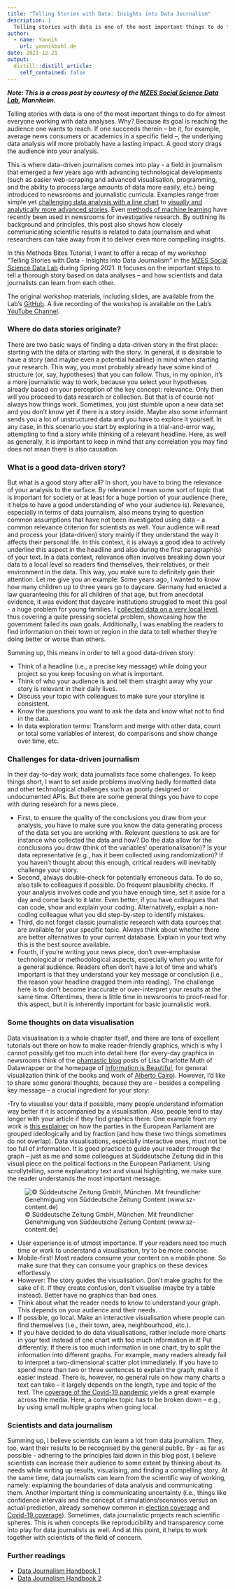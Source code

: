```yaml
---
title: "Telling Stories with Data: Insights into Data Journalism"
description: |
  Telling stories with data is one of the most important things to do for almost everyone working with data analyses. Why? Because its goal is reaching the audience one wants to reach. 
author:
  - name: Yannik
    url: yannikbuhl.de
date: 2021-12-21
output:
  distill::distill_article:
    self_contained: false
---
```


***Note: This is a cross post by courtesy of the [MZES Social Science Data Lab](https://www.mzes.uni-mannheim.de/socialsciencedatalab/article/telling-stories-with-data/#fnref1), Mannheim.***

Telling stories with data is one of the most important things to do for almost everyone working with data analyses. Why? Because its goal is reaching the audience one wants to reach. If one succeeds therein – be it, for example, average news consumers or academics in a specific field –, the underlying data analysis will more probably have a lasting impact. A good story drags the audience into your analysis.

This is where data-driven journalism comes into play - a field in journalism that emerged a few years ago with advancing technological developments (such as easier web-scraping and advanced visualisation, programming, and the ability to process large amounts of data more easily, etc.) being introduced to newsrooms and journalistic curricula. Examples range from simple yet [challenging data analysis with a line chart](https://www.stuttgarter-zeitung.de/inhalt.bilanz-umweltbonus-daimler-profitiert-nur-wegen-des-smart.2511f0f8-e27c-4cfb-a520-23039082f7be.html) to [visually and analytically more advanced stories](https://www.washingtonpost.com/nation/interactive/2021/500000-covid-deaths-visualized/). Even [methods of machine learning](https://www.buzzfeednews.com/article/peteraldhous/hidden-spy-planes) have recently been used in newsrooms for investigative research. By outlining its background and principles, this post also shows how closely communicating scientific results is related to data journalism and what researchers can take away from it to deliver even more compelling insights.

In this Methods Bites Tutorial, I want to offer a recap of my workshop "Telling Stories with Data - Insights into Data Journalism" in the [MZES Social Science Data Lab](https://www.mzes.uni-mannheim.de/socialsciencedatalab/page/events/) during Spring 2021. It focuses on the important steps to tell a thorough story based on data analyses – and how scientists and data journalists can learn from each other.

The original workshop materials, including slides, are available from the Lab's [GitHub](https://github.com/SocialScienceDataLab/). A live recording of the workshop is available on the Lab's [YouTube Channel](https://www.youtube.com/channel/UCnM2zpHYdOH521e1uwajKrw).

### Where do data stories originate?

There are two basic ways of finding a data-driven story in the first place: starting with the data or starting with the story. In general, it is desirable to have a story (and maybe even a potential headline) in mind when starting your research. This way, you most probably already have some kind of structure (or, say, hypotheses) that you can follow. Thus, in my opinion, it’s a more journalistic way to work, because you select your hypotheses already based on your perception of the key concept: relevance. Only then will you proceed to data research or collection. But that is of course not always how things work. Sometimes, you just stumble upon a new data set and you don’t know yet if there is a story inside. Maybe also some informant sends you a lot of unstructured data and you have to explore it yourself. In any case, in this scenario you start by exploring in a trial-and-error way, attempting to find a story while thinking of a relevant headline. Here, as well as generally, it is important to keep in mind that any correlation you may find does not mean there is also causation.

### What is a good data-driven story?

But what is a good story after all? In short, you have to bring the relevance of your analysis to the surface. By relevance I mean some sort of topic that is important for society or at least for a huge portion of your audience (here, it helps to have a good understanding of who your audience is). Relevance, especially in terms of data journalism, also means trying to question common assumptions that have not been investigated using data – a common relevance criterion for scientists as well. Your audience will read and process your (data-driven) story mainly if they understand the way it affects their personal life. In this context, it is always a good idea to actively underline this aspect in the headline and also during the first paragraph(s) of your text. In a data context, relevance often involves breaking down your data to a local level so readers find themselves, their relatives, or their environment in the data. This way, you make sure to definitely gain their attention. Let me give you an example: Some years ago, I wanted to know how many children up to three years go to daycare. Germany had enacted a law guaranteeing this for all children of that age, but from anecdotal evidence, it was evident that daycare institutions struggled to meet this goal - a huge problem for young families. I [collected data on a very local level](https://www.stuttgarter-zeitung.de/inhalt.stuttgart-kinderzahlen-setzen-gemeinden-unter-druck.2935dca1-9e6d-498a-bb23-a03556eb0797.html), thus covering a quite pressing societal problem, showcasing how the government failed its own goals. Additionally, I was enabling the readers to find information on their town or region in the data to tell whether they’re doing better or worse than others.

Summing up, this means in order to tell a good data-driven story:

- Think of a headline (i.e., a precise key message) while doing your project so you keep focusing on what is important.
- Think of who your audience is and tell them straight away why your story is relevant in their daily lives.
- Discuss your topic with colleagues to make sure your storyline is consistent.
- Know the questions you want to ask the data and know what not to find in the data.
- In data exploration terms: Transform and merge with other data, count or total some variables of interest, do comparisons and show change over time, etc.

### Challenges for data-driven journalism

In their day-to-day work, data journalists face some challenges. To keep things short, I want to set aside problems involving badly formatted data and other technological challenges such as poorly designed or undocumented APIs. But there are some general things you have to cope with during research for a news piece.

- First, to ensure the quality of the conclusions you draw from your analysis, you have to make sure you know the data generating process of the data set you are working with. Relevant questions to ask are for instance who collected the data and how? Do the data allow for the conclusions you draw (think of the variables’ operationalisation)? Is your data representative (e.g., has it been collected using randomization)? If you haven’t thought about this enough, critical readers will inevitably challenge your story.
- Second, always double-check for potentially erroneous data. To do so, also talk to colleagues if possible. Do frequent plausibility checks. If your analysis involves code and you have enough time, set it aside for a day and come back to it later. Even better, if you have colleagues that can code, show and explain your coding. Alternatively, explain a non-coding colleague what you did step-by-step to identify mistakes.
- Third, do not forget classic journalistic research with data sources that are available for your specific topic. Always think about whether there are better alternatives to your current database. Explain in your text why this is the best source available.
- Fourth, if you’re writing your news piece, don’t over-emphasise technological or methodological aspects, especially when you write for a general audience. Readers often don’t have a lot of time and what’s important is that they understand your key message or conclusion (i.e., the reason your headline dragged them into reading). The challenge here is to don’t become inaccurate or over-interpret your results at the same time. Oftentimes, there is little time in newsrooms to proof-read for this aspect, but it is inherently important for basic journalistic work.

### Some thoughts on data visualisation

Data visualisation is a whole chapter itself, and there are tons of excellent tutorials out there on how to make reader-friendly graphics, which is why I cannot possibly get too much into detail here (for every-day graphics in newsrooms think of the [phantastic blog](https://blog.datawrapper.de/) posts of Lisa Charlotte Muth of Datawrapper or the homepage of [Information is Beautiful](https://informationisbeautiful.net/), for general visualization think of the books and work of [Alberto Cairo](http://albertocairo.com/)). However, I’d like to share some general thoughts, because they are – besides a compelling key message – a crucial ingredient for your story:

-Try to visualise your data if possible, many people understand information way better if it is accompanied by a visualisation. Also, people tend to stay longer with your article if they find graphics there. One example from my work is [this explainer](https://projekte.sueddeutsche.de/artikel/politik/europas-parteien-in-der-analyse-e894574/) on how the parties in the European Parliament are grouped ideologically and by fraction (and how these two things sometimes do not overlap). Data visualisations, especially interactive ones, must not be too full of information. It is good practice to guide your reader through the graph – just as me and some colleagues at Süddeutsche Zeitung did in this visual piece on the political factions in the European Parliament. Using scrollytelling, some explanatory text and visual highlighting, we make sure the reader understands the most important message.

![© Süddeutsche Zeitung GmbH, München. Mit freundlicher Genehmigung von Süddeutsche Zeitung Content (www.sz-content.de)](visualization.gif)

- User experience is of utmost importance. If your readers need too much time or work to understand a visualisation, try to be more concise.
- Mobile-first! Most readers consume your content on a mobile phone. So make sure that they can consume your graphics on these devices effortlessly.
- However: The story guides the visualisation. Don’t make graphs for the sake of it. If they create confusion, don’t visualise (maybe try a table instead). Better have no graphics than bad ones.
- Think about what the reader needs to know to understand your graph. This depends on your audience and their needs.
- If possible, go local. Make an interactive visualisation where people can find themselves (i.e., their town, area, neighbourhood, etc.).
- If you have decided to do data visualisations, rather include more charts in your text instead of one chart with too much information in it! Put differently: If there is too much information in one chart, try to split the information into different graphs. For example, many readers already fail to interpret a two-dimensional scatter plot immediately. If you have to spend more than two or three sentences to explain the graph, make it easier instead. There is, however, no general rule on how many charts a text can take – it largely depends on the length, type and topic of the text. The [coverage of the Covid-19 pandemic](https://www.zeit.de/wissen/corona-karte-deutschland-aktuelle-zahlen-landkreise) yields a great example across the media. Here, a complex topic has to be broken down – e.g., by using small multiple graphs when going local.

### Scientists and data journalism

Summing up, I believe scientists can learn a lot from data journalism. They, too, want their results to be recognised by the general public. By - as far as possible - adhering to the principles laid down in this blog post, I believe scientists can increase their audience to some extent by thinking about its needs while writing up results, visualising, and finding a compelling story. At the same time, data journalists can learn from the scientific way of working, namely: explaining the boundaries of data analysis and communicating them. Another important thing is communicating uncertainty (i.e., things like confidence intervals and the concept of simulations/scenarios versus an actual prediction, already somehow common in [election coverage](https://www.sueddeutsche.de/politik/bundestagswahl-prognose-vorhersage-1.5385101) and [Covid-19 coverage](https://www.spiegel.de/wissenschaft/medizin/coronavirus-infizierte-genesene-tote-alle-live-daten-a-242d71d5-554b-47b6-969a-cd920e8821f1)). Sometimes, data journalistic projects reach scientific spheres. This is when concepts like reproducibility and transparency come into play for data journalists as well. And at this point, it helps to work together with scientists of the field of concern.

### Further readings

- [Data Journalism Handbook 1](https://datajournalism.com/read/handbook/one)
- [Data Journalism Handbook 2](https://datajournalism.com/read/handbook/two)

